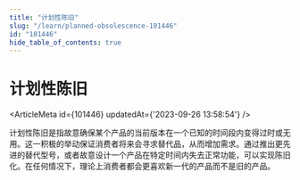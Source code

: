 ```yaml
---
title: "计划性陈旧"
slug: "/learn/planned-obsolescence-101446"
id: "101446"
hide_table_of_contents: true
---
```



# 计划性陈旧

<ArticleMeta id={101446} updatedAt={'2023-09-26 13:58:54'} />
<div className='border-solid border-b border-t-0 my-4 border-[var(--ifm-color-gray-300)]' />

计划性陈旧是指故意确保某个产品的当前版本在一个已知的时间段内变得过时或无用。这一积极的举动保证消费者将来会寻求替代品，从而增加需求。通过推出更先进的替代型号，或者故意设计一个产品在特定时间内失去正常功能，可以实现陈旧化。在任何情况下，理论上消费者都会更喜欢新一代的产品而不是旧的产品。
